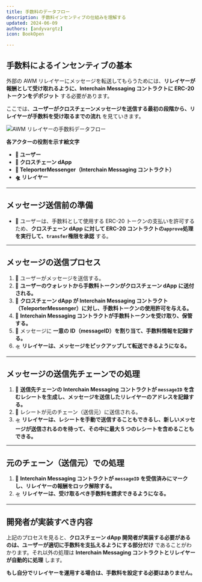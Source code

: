 ```yaml
---
title: 手数料のデータフロー  
description: 手数料インセンティブの仕組みを理解する  
updated: 2024-06-09  
authors: [andyvargtz]  
icon: BookOpen  

---
```


## **手数料によるインセンティブの基本**  

外部の AWM リレイヤーにメッセージを転送してもらうためには、**リレイヤーが報酬として受け取れるように、Interchain Messaging コントラクトに ERC-20 トークンをデポジット** する必要があります。  

ここでは、**ユーザーがクロスチェーンメッセージを送信する最初の段階から、リレイヤーが手数料を受け取るまでの流れ** を見ていきます。  

![AWM リレイヤーの手数料データフロー](/common-images/teleporter/teleporter-fees-receipt.png)  

**各アクターの役割を示す絵文字**  

- **👩 ユーザー**  
- **📜 クロスチェーン dApp**  
- **👾 TeleporterMessenger（Interchain Messaging コントラクト）**  
- **🛸 リレイヤー**  

---

## **メッセージ送信前の準備**  

- 👩 ユーザーは、手数料として使用する ERC-20 トークンの支払いを許可するため、**クロスチェーン dApp に対して ERC-20 コントラクトの`approve`処理を実行して、`transfer`権限を承認** する。  

---

## **メッセージの送信プロセス**  

1. 👩 ユーザーがメッセージを送信する。  
2. 📜 **ユーザーのウォレットから手数料トークンがクロスチェーン dApp に送付される。**  
3. 📜 **クロスチェーン dApp が Interchain Messaging コントラクト（TeleporterMessenger）に対し、手数料トークンの使用許可を与える。**  
4. 👾 **Interchain Messaging コントラクトが手数料トークンを受け取り、保管する。**  
5. 👾 メッセージに **一意の ID（messageID）を割り当て、手数料情報を記録する。**  
6. 🛸 **リレイヤーは、メッセージをピックアップして転送できるようになる。**  

---

## **メッセージの送信先チェーンでの処理**  

1. 👾 **送信先チェーンの Interchain Messaging コントラクトが `messageID` を含むレシートを生成し、メッセージを送信したリレイヤーのアドレスを記録する。**  
2. 📜 レシートが元のチェーン（送信元）に送信される。  
3. 🛸 **リレイヤーは、レシートを手動で送信することもできるし、新しいメッセージが送信されるのを待って、その中に最大 5 つのレシートを含めることもできる。**  

---

## **元のチェーン（送信元）での処理**  

1. 👾 **Interchain Messaging コントラクトが `messageID` を受信済みにマークし、リレイヤーの報酬をロック解除する。**  
2. 🛸 **リレイヤーは、受け取るべき手数料を請求できるようになる。**  

---

## **開発者が実装すべき内容**  

上記のプロセスを見ると、**クロスチェーン dApp 開発者が実装する必要があるのは、ユーザーが適切に手数料を支払えるようにする部分だけ** であることがわかります。それ以外の処理は **Interchain Messaging コントラクトとリレイヤーが自動的に処理** します。  

**もし自分でリレイヤーを運用する場合は、手数料を設定する必要はありません。**  

<Quiz quizId="315"/>